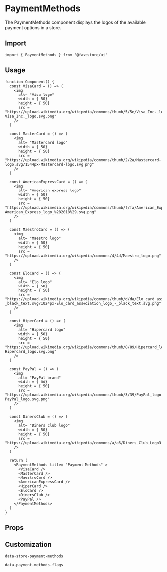 
# PaymentMethods

The PaymentMethods component displays the logos of the available payment options in a store.

## Import

```tsx
import { PaymentMethods } from '@faststore/ui'
```

## Usage

```tsx live
function Component() {
  const VisaCard = () => (
    <img
      alt= "Visa logo"
      width = { 50}
      height = { 50}
      src = "https://upload.wikimedia.org/wikipedia/commons/thumb/5/5e/Visa_Inc._logo.svg/2560px-Visa_Inc._logo.svg.png"
    />
  )

  const MasterCard = () => (
    <img
      alt= "Mastercard logo"
      width = { 50}
      height = { 50}
      src = "https://upload.wikimedia.org/wikipedia/commons/thumb/2/2a/Mastercard-logo.svg/1544px-Mastercard-logo.svg.png"
    />
  )

  const AmericanExpressCard = () => (
    <img
      alt= "American express logo"
      width = { 50}
      height = { 50}
      src = "https://upload.wikimedia.org/wikipedia/commons/thumb/f/fa/American_Express_logo_%282018%29.svg/1200px-American_Express_logo_%282018%29.svg.png"
    />
  )

  const MaestroCard = () => (
    <img
      alt= "Maestro logo"
      width = { 50}
      height = { 50}
      src = "https://upload.wikimedia.org/wikipedia/commons/4/4d/Maestro_logo.png"
    />
  )

  const EloCard = () => (
    <img
      alt= "Elo logo"
      width = { 50}
      height = { 50}
      src = "https://upload.wikimedia.org/wikipedia/commons/thumb/d/da/Elo_card_association_logo_-_black_text.svg/1024px-Elo_card_association_logo_-_black_text.svg.png"
    />
  )

  const HiperCard = () => (
    <img
      alt= "Hipercard logo"
      width = { 50}
      height = { 50}
      src = "https://upload.wikimedia.org/wikipedia/commons/thumb/8/89/Hipercard_logo.svg/2000px-Hipercard_logo.svg.png"
    />
  )

  const PayPal = () => (
    <img
      alt= "PayPal brand"
      width = { 50}
      height = { 50}
      src = "https://upload.wikimedia.org/wikipedia/commons/thumb/3/39/PayPal_logo.svg/2560px-PayPal_logo.svg.png"
    />
  )

  const DinersClub = () => (
    <img
      alt= "Diners club logo"
      width = { 50}
      height = { 50}
      src = "https://upload.wikimedia.org/wikipedia/commons/a/a6/Diners_Club_Logo3.svg"
    />
  )

  return (
    <PaymentMethods title= "Payment Methods" >
      <VisaCard />
      <MasterCard />
      <MaestroCard />
      <AmericanExpressCard />
      <HiperCard />
      <EloCard />
      <DinersClub />
      <PayPal />
    </PaymentMethods>
  )
}
```

## Props

<PropsSection name="PaymentMethods" />

## Customization

`data-store-payment-methods`

`data-payment-methods-flags`
